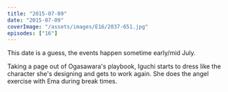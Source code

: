 ```yaml
---
title: "2015-07-09"
date: "2015-07-09"
coverImage: "/assets/images/E16/2037-651.jpg"
episodes: ["16"]
---
```


<Alert>
  <Calendar />
  <AlertDescription>
    This date is a guess, the events happen sometime early/mid July.
  </AlertDescription>
</Alert>

Taking a page out of Ogasawara's playbook, Iguchi starts to dress like the character she's designing and gets to work again. She does the angel exercise with Ema during break times.
